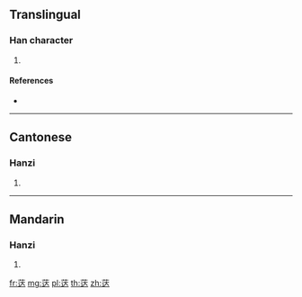 {{character info/new}}
{{also|薘}}
==Translingual==

===Han character===
{{Han char|rn=140|rad=艸|as=06|sn=12|four=|canj=TYK,XTYK}}

# {{defn|Han|sort=艸06}}

====References====
* {{Han ref|kx=1036.401|hdz=53201.071|uh=8359|ud=33625}}

----

==Cantonese==

===Hanzi===
{{yue-hanzi|tra=薘|jyut=daat6|y=daat6}}

# {{defn|lang=cmn|sort=艸06}}

----

==Mandarin==

===Hanzi===
{{cmn-hanzi|tra=薘|pin=[[dá]] ([[da2]])|wg=ta<sup>2</sup>}}

# {{defn|lang=cmn|sort=艸06}}

[[fr:荙]]
[[mg:荙]]
[[pl:荙]]
[[th:荙]]
[[zh:荙]]